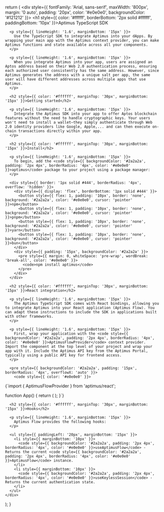   return (
    <div style={{ fontFamily: 'Arial, sans-serif', maxWidth: '800px', margin: '0 auto', padding: '20px', color: '#e0e0e0', backgroundColor: '#121212' }}>
      <h1 style={{ color: '#ffffff', borderBottom: '2px solid #ffffff', paddingBottom: '10px' }}>Aptimus TypeScript SDK</h1>

      <p style={{ lineHeight: '1.6', marginBottom: '15px' }}>
        Use the TypeScript SDK to integrate Aptimus into your dApps. By wrapping your main app with the Aptimus context provider, you can make Aptimus functions and state available across all your components.
      </p>

      <p style={{ lineHeight: '1.6', marginBottom: '15px' }}>
        When you integrate Aptimus into your app, users are assigned an Aptos address based on their Web 2.0 authentication process, ensuring each authorized user consistently has the same address. However, since Aptimus generates the address with a unique salt per app, the same user will have different addresses across multiple apps that use Aptimus.
      </p>

      <h2 style={{ color: '#ffffff', marginTop: '30px', marginBottom: '15px' }}>Getting started</h2>

      <p style={{ lineHeight: '1.6', marginBottom: '15px' }}>
        Integrate the Aptimus SDK into your app to offer Aptos blockchain features without the need to handle cryptographic keys. Your users won't need to install a wallet—they simply authenticate through Web 2.0 identity providers like Google, Apple,... and can then execute on-chain transactions directly within your app.
      </p>

      <h2 style={{ color: '#ffffff', marginTop: '30px', marginBottom: '15px' }}>Install</h2>

      <p style={{ lineHeight: '1.6', marginBottom: '15px' }}>
        To begin, add the <code style={{ backgroundColor: '#2a2a2a', padding: '2px 4px', borderRadius: '4px', color: '#e0e0e0' }}>aptimus</code> package to your project using a package manager:
      </p>

      <div style={{ border: '1px solid #444', borderRadius: '4px', overflow: 'hidden' }}>
        <div style={{ display: 'flex', borderBottom: '1px solid #444' }}>
          <button style={{ flex: 1, padding: '10px', border: 'none', background: '#2a2a2a', color: '#e0e0e0', cursor: 'pointer' }}>npm</button>
          <button style={{ flex: 1, padding: '10px', border: 'none', background: '#2a2a2a', color: '#e0e0e0', cursor: 'pointer' }}>pnpm</button>
          <button style={{ flex: 1, padding: '10px', border: 'none', background: '#2a2a2a', color: '#e0e0e0', cursor: 'pointer' }}>yarn</button>
          <button style={{ flex: 1, padding: '10px', border: 'none', background: '#2a2a2a', color: '#e0e0e0', cursor: 'pointer' }}>bun</button>
        </div>
        <div style={{ padding: '15px', backgroundColor: '#2a2a2a' }}>
          <pre style={{ margin: 0, whiteSpace: 'pre-wrap', wordBreak: 'break-all', color: '#e0e0e0' }}>
            <code>npm install aptimus</code>
          </pre>
        </div>
      </div>

      <h2 style={{ color: '#ffffff', marginTop: '30px', marginBottom: '15px' }}>React integration</h2>

      <p style={{ lineHeight: '1.6', marginBottom: '15px' }}>
        The Aptimus TypeScript SDK comes with React bindings, allowing you to integrate Aptimus into your React application (Aptimus Flow). You can adapt these instructions to include the SDK in applications built with other frameworks.
      </p>

      <p style={{ lineHeight: '1.6', marginBottom: '15px' }}>
        First, wrap your application with the <code style={{ backgroundColor: '#2a2a2a', padding: '2px 4px', borderRadius: '4px', color: '#e0e0e0' }}>AptimusFlowProvider</code> context provider. Import the component at the top level of your project and wrap your app with it. Include the Aptimus API key from the Aptimus Portal, typically using a public API key for frontend access.
      </p>

      <pre style={{ backgroundColor: '#2a2a2a', padding: '15px', borderRadius: '4px', overflowX: 'auto' }}>
        <code style={{ color: '#e0e0e0' }}>
{`import { AptimusFlowProvider } from 'aptimus/react';

function App() {
  return (
    <AptimusFlowProvider apiKey="" apiUrl="">
      <YourApp />
    </AptimusFlowProvider>
  );
}`}
        </code>
      </pre>

      <h2 style={{ color: '#ffffff', marginTop: '30px', marginBottom: '15px' }}>Hooks</h2>

      <p style={{ lineHeight: '1.6', marginBottom: '15px' }}>
        Aptimus Flow provides the following hooks:
      </p>

      <ul style={{ paddingLeft: '20px', marginBottom: '15px' }}>
        <li style={{ marginBottom: '10px' }}>
          <code style={{ backgroundColor: '#2a2a2a', padding: '2px 4px', borderRadius: '4px', color: '#e0e0e0' }}>useAptimusFlow</code> - Returns the current <code style={{ backgroundColor: '#2a2a2a', padding: '2px 4px', borderRadius: '4px', color: '#e0e0e0' }}>AptimusFlow</code> instance.
        </li>
        <li style={{ marginBottom: '10px' }}>
          <code style={{ backgroundColor: '#2a2a2a', padding: '2px 4px', borderRadius: '4px', color: '#e0e0e0' }}>useKeylessSession</code> - Returns the current authentication state.
        </li>
      </ul>
    </div>
  );
}
